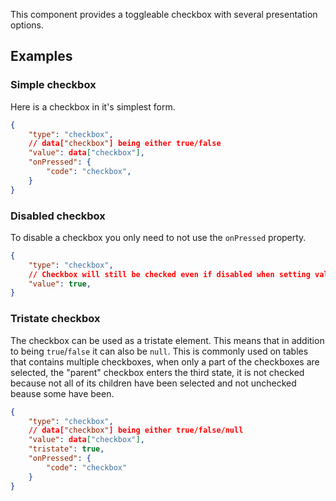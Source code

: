 
This component provides a toggleable checkbox with several presentation options.

## Examples

### Simple checkbox

Here is a checkbox in it's simplest form.
```json
{
    "type": "checkbox",
    // data["checkbox"] being either true/false
    "value": data["checkbox"],
    "onPressed": {
        "code": "checkbox",
    }
}
```

### Disabled checkbox

To disable a checkbox you only need to not use the `onPressed` property.

```json
{
    "type": "checkbox",
    // Checkbox will still be checked even if disabled when setting value to true
    "value": true,
}
```

### Tristate checkbox

The checkbox can be used as a tristate element. This means that in addition to being `true`/`false` it can also be `null`. This is commonly used on tables that contains multiple checkboxes, when only a part of the checkboxes are selected, the "parent" checkbox enters the third state, it is not checked because not all of its children have been selected and not unchecked beause some have been.

```json
{
    "type": "checkbox",
    // data["checkbox"] being either true/false/null
    "value": data["checkbox"],
    "tristate": true,
    "onPressed": {
        "code": "checkbox"
    }
}
```

<PropertyTable schema={schema}/>
